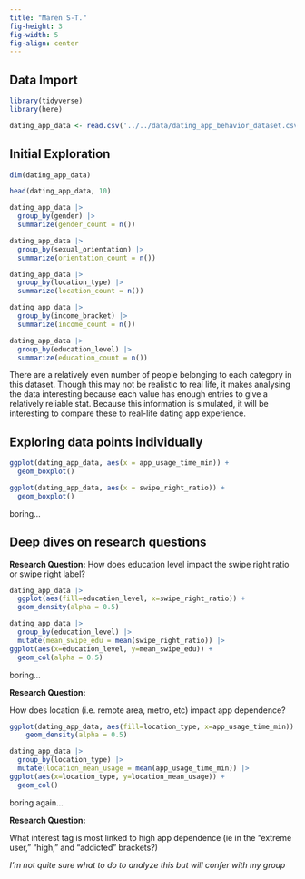 ```yaml
---
title: "Maren S-T."
fig-height: 3
fig-width: 5
fig-align: center
---
```


## Data Import

```r
library(tidyverse)
library(here)
```


```r
dating_app_data <- read.csv('../../data/dating_app_behavior_dataset.csv')
```

## Initial Exploration

```r
dim(dating_app_data)

head(dating_app_data, 10)
```

```r
dating_app_data |>
  group_by(gender) |>
  summarize(gender_count = n())

dating_app_data |>
  group_by(sexual_orientation) |>
  summarize(orientation_count = n())

dating_app_data |>
  group_by(location_type) |>
  summarize(location_count = n())

dating_app_data |>
  group_by(income_bracket) |>
  summarize(income_count = n())

dating_app_data |>
  group_by(education_level) |>
  summarize(education_count = n())
```
::: {.callout-note title="Reflection"}
There are a relatively even number of people belonging to each category in this dataset. Though this may not be realistic to real life, it makes analysing the data interesting because each value has enough entries to give a relatively reliable stat. Because this information is simulated, it will be interesting to compare these to real-life dating app experience. 
:::

## Exploring data points individually

```r
ggplot(dating_app_data, aes(x = app_usage_time_min)) +
  geom_boxplot()

ggplot(dating_app_data, aes(x = swipe_right_ratio)) +
  geom_boxplot()
```
boring...




## Deep dives on research questions

**Research Question:**
How does education level impact the swipe right ratio or swipe right label?

```r
dating_app_data |>
  ggplot(aes(fill=education_level, x=swipe_right_ratio)) +
  geom_density(alpha = 0.5)
```

```r
dating_app_data |>
  group_by(education_level) |>
  mutate(mean_swipe_edu = mean(swipe_right_ratio)) |>
ggplot(aes(x=education_level, y=mean_swipe_edu)) +
  geom_col(alpha = 0.5)
```
boring...

**Research Question:**

How does location (i.e. remote area, metro, etc) impact app dependence? 

```r
ggplot(dating_app_data, aes(fill=location_type, x=app_usage_time_min)) +
    geom_density(alpha = 0.5)
```

```r
dating_app_data |>
  group_by(location_type) |>
  mutate(location_mean_usage = mean(app_usage_time_min)) |>
ggplot(aes(x=location_type, y=location_mean_usage)) +
  geom_col()
```
boring again...

**Research Question:**

What interest tag is most linked to high app dependence (ie in the “extreme user,” “high,” and “addicted” brackets?)

*I'm not quite sure what to do to analyze this but will confer with my group*

